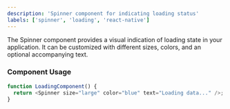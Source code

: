 ```yaml
---
description: 'Spinner component for indicating loading status'
labels: ['spinner', 'loading', 'react-native']
---
```



The Spinner component provides a visual indication of loading state in your application. It can be customized with different sizes, colors, and an optional accompanying text.

### Component Usage

```ts live
function LoadingComponent() {
  return <Spinner size="large" color="blue" text="Loading data..." />;
}
```
